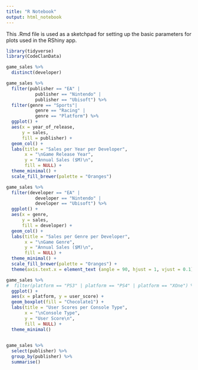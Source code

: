```yaml
---
title: "R Notebook"
output: html_notebook
---
```


This .Rmd file is used as a sketchpad for setting up the basic parameters for 
plots used in the RShiny app.


```r
library(tidyverse)
library(CodeClanData)
```

```r
game_sales %>% 
  distinct(developer)
```

```r
game_sales %>% 
  filter(publisher == "EA" | 
           publisher == "Nintendo" | 
           publisher == "Ubisoft") %>% 
  filter(genre == "Sports"| 
           genre == "Racing" | 
           genre == "Platform") %>% 
  ggplot() +
  aes(x = year_of_release, 
      y = sales, 
      fill = publisher) +
  geom_col() +
  labs(title = "Sales per Year per Developer",
       x = "\nGame Release Year",
       y = "Annual Sales ($M)\n",
       fill = NULL) +
  theme_minimal() + 
  scale_fill_brewer(palette = "Oranges")
```

```r
game_sales %>% 
  filter(developer == "EA" | 
           developer == "Nintendo" | 
           developer == "Ubisoft") %>% 
  ggplot() +
  aes(x = genre, 
      y = sales, 
      fill = developer) +
  geom_col() +
  labs(title = "Sales per Genre per Developer",
       x = "\nGame Genre",
       y = "Annual Sales ($M)\n",
       fill = NULL) +
  theme_minimal() + 
  scale_fill_brewer(palette = "Oranges") +
  theme(axis.text.x = element_text (angle = 90, hjust = 1, vjust = 0.1))
```


```r
game_sales %>% 
#  filter(platform == "PS3" | platform == "PS4" | platform == "XOne") %>% 
  ggplot() +
  aes(x = platform, y = user_score) +
  geom_boxplot(fill = "Chocolate1") +
  labs(title = "User Scores per Console Type",
       x = "\nConsole Type",
       y = "User Score\n",
       fill = NULL) +
  theme_minimal() 
  
```

```r
game_sales %>% 
  select(publisher) %>% 
  group_by(publisher) %>% 
  summarise()
```

